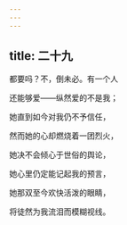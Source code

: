 ```yaml
---
---
---
```

title: 二十九
---




都要吗？不，倒未必。有一个人

还能够爱——纵然爱的不是我；

她直到如今对我仍不予信任，

然而她的心却燃烧着一团烈火，

她决不会倾心于世俗的舆论，

她心里仍定能记起我的预言，

她那双至今欢快活泼的眼睛，

将徒然为我流泪而模糊视线。